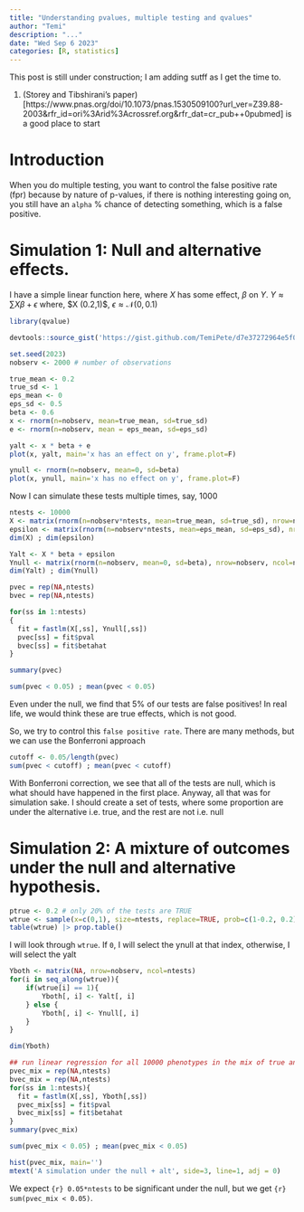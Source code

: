 ```yaml
---
title: "Understanding pvalues, multiple testing and qvalues"
author: "Temi"
description: "..."
date: "Wed Sep 6 2023"
categories: [R, statistics]
---
```


:::{.callout-note}
This post is still under construction; I am adding sutff as I get the time to.
:::

:::{.callout-tip}
1. (Storey and Tibshirani's paper)[https://www.pnas.org/doi/10.1073/pnas.1530509100?url_ver=Z39.88-2003&rfr_id=ori%3Arid%3Acrossref.org&rfr_dat=cr_pub++0pubmed] is a good place to start
:::

# Introduction
When you do multiple testing, you want to control the false positive rate (fpr) because by nature of p-values, if there is nothing interesting going on, you still have an `alpha` % chance of detecting something, which is a false positive.


# Simulation 1: Null and alternative effects.

I have a simple linear function here, where $X$ has some effect, $\beta$ on $Y$.
    $Y \approx \sum X\beta + \epsilon$
where, 
    $X \approx \mathcal{N}(0.2,1)\$,
    $\epsilon \approx \mathcal{N}(0,0.1)$

```r
library(qvalue)
```

```r
devtools::source_gist('https://gist.github.com/TemiPete/d7e37272964e5f00af4efea01d295dc8')
```

```r
set.seed(2023)
nobserv <- 2000 # number of observations
```

```r
true_mean <- 0.2
true_sd <- 1
eps_mean <- 0
eps_sd <- 0.5
beta <- 0.6
x <- rnorm(n=nobserv, mean=true_mean, sd=true_sd)
e <- rnorm(n=nobserv, mean = eps_mean, sd=eps_sd)

yalt <- x * beta + e
plot(x, yalt, main='x has an effect on y', frame.plot=F)
```

```r
ynull <- rnorm(n=nobserv, mean=0, sd=beta)
plot(x, ynull, main='x has no effect on y', frame.plot=F)
```

Now I can simulate these tests multiple times, say, 1000

```r
ntests <- 10000
X <- matrix(rnorm(n=nobserv*ntests, mean=true_mean, sd=true_sd), nrow=nobserv, ncol=ntests)
epsilon <- matrix(rnorm(n=nobserv*ntests, mean=eps_mean, sd=eps_sd), nrow=nobserv, ncol=ntests)
dim(X) ; dim(epsilon)

Yalt <- X * beta + epsilon
Ynull <- matrix(rnorm(n=nobserv, mean=0, sd=beta), nrow=nobserv, ncol=ntests)
dim(Yalt) ; dim(Ynull)
```

```r
pvec = rep(NA,ntests)
bvec = rep(NA,ntests)

for(ss in 1:ntests)
{
  fit = fastlm(X[,ss], Ynull[,ss])
  pvec[ss] = fit$pval  
  bvec[ss] = fit$betahat
}

summary(pvec)
```
```r
sum(pvec < 0.05) ; mean(pvec < 0.05)
```

Even under the null, we find that 5% of our tests are false positives! In real life, we would think these are true effects, which is not good.

So, we try to control this `false positive rate`. There are many methods, but we can use the Bonferroni approach

```r
cutoff <- 0.05/length(pvec)
sum(pvec < cutoff) ; mean(pvec < cutoff)
```

With Bonferroni correction, we see that all of the tests are null, which is what should have happened in the first place.
Anyway, all that was for simulation sake. I should create a set of tests, where some proportion are under the alternative i.e. true, and the rest are not i.e. null

# Simulation 2: A mixture of outcomes under the null and alternative hypothesis.
```r
ptrue <- 0.2 # only 20% of the tests are TRUE
wtrue <- sample(x=c(0,1), size=ntests, replace=TRUE, prob=c(1-0.2, 0.2))
table(wtrue) |> prop.table()
```

I will look through `wtrue`. If `0`, I will select the ynull at that index, otherwise, I will select the yalt

```r
Yboth <- matrix(NA, nrow=nobserv, ncol=ntests)
for(i in seq_along(wtrue)){
    if(wtrue[i] == 1){
        Yboth[, i] <- Yalt[, i]
    } else {
        Yboth[, i] <- Ynull[, i]
    }
}

dim(Yboth)
```


```r
## run linear regression for all 10000 phenotypes in the mix of true and false associations, Ymat_mix
pvec_mix = rep(NA,ntests)
bvec_mix = rep(NA,ntests)
for(ss in 1:ntests){
  fit = fastlm(X[,ss], Yboth[,ss])
  pvec_mix[ss] = fit$pval  
  bvec_mix[ss] = fit$betahat
}
summary(pvec_mix)
```

```r
sum(pvec_mix < 0.05) ; mean(pvec_mix < 0.05)
```

```r
hist(pvec_mix, main='')
mtext('A simulation under the null + alt', side=3, line=1, adj = 0)
```

We expect ```{r} 0.05*ntests``` to be significant under the null, but we get ```{r} sum(pvec_mix < 0.05)```. 
```r

```
